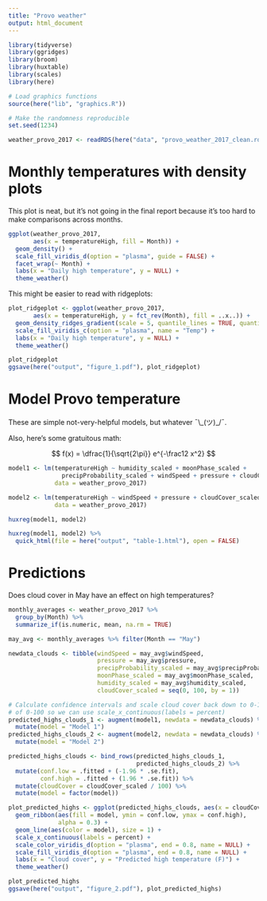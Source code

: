 ```yaml
---
title: "Provo weather"
output: html_document
---
```


```r
library(tidyverse)
library(ggridges)
library(broom)
library(huxtable)
library(scales)
library(here)

# Load graphics functions
source(here("lib", "graphics.R"))

# Make the randomness reproducible
set.seed(1234)

weather_provo_2017 <- readRDS(here("data", "provo_weather_2017_clean.rds"))
```

# Monthly temperatures with density plots

This plot is neat, but it's not going in the final report because it's too hard to make comparisons across months.

```r
ggplot(weather_provo_2017, 
       aes(x = temperatureHigh, fill = Month)) +
  geom_density() +
  scale_fill_viridis_d(option = "plasma", guide = FALSE) +
  facet_wrap(~ Month) +
  labs(x = "Daily high temperature", y = NULL) +
  theme_weather()
```

This might be easier to read with ridgeplots:

```r
plot_ridgeplot <- ggplot(weather_provo_2017, 
       aes(x = temperatureHigh, y = fct_rev(Month), fill = ..x..)) +
  geom_density_ridges_gradient(scale = 5, quantile_lines = TRUE, quantiles = 2) + 
  scale_fill_viridis_c(option = "plasma", name = "Temp") +
  labs(x = "Daily high temperature", y = NULL) +
  theme_weather()

plot_ridgeplot
ggsave(here("output", "figure_1.pdf"), plot_ridgeplot)
```


# Model Provo temperature

These are simple not-very-helpful models, but whatever ¯\\\_(ツ)\_/¯. 

Also, here's some gratuitous math:

$$
f(x) = \dfrac{1}{\sqrt{2\pi}} e^{-\frac12 x^2}
$$

```r
model1 <- lm(temperatureHigh ~ humidity_scaled + moonPhase_scaled + 
               precipProbability_scaled + windSpeed + pressure + cloudCover_scaled,
             data = weather_provo_2017)

model2 <- lm(temperatureHigh ~ windSpeed + pressure + cloudCover_scaled,
             data = weather_provo_2017)
```


```r
huxreg(model1, model2)

huxreg(model1, model2) %>% 
  quick_html(file = here("output", "table-1.html"), open = FALSE)
```

# Predictions

Does cloud cover in May have an effect on high temperatures?

```r
monthly_averages <- weather_provo_2017 %>% 
  group_by(Month) %>% 
  summarize_if(is.numeric, mean, na.rm = TRUE)

may_avg <- monthly_averages %>% filter(Month == "May")

newdata_clouds <- tibble(windSpeed = may_avg$windSpeed,
                         pressure = may_avg$pressure,
                         precipProbability_scaled = may_avg$precipProbability_scaled,
                         moonPhase_scaled = may_avg$moonPhase_scaled,
                         humidity_scaled = may_avg$humidity_scaled,
                         cloudCover_scaled = seq(0, 100, by = 1))

# Calculate confidence intervals and scale cloud cover back down to 0-1 instead
# of 0-100 so we can use scale_x_continuous(labels = percent)
predicted_highs_clouds_1 <- augment(model1, newdata = newdata_clouds) %>% 
  mutate(model = "Model 1")
predicted_highs_clouds_2 <- augment(model2, newdata = newdata_clouds) %>% 
  mutate(model = "Model 2")

predicted_highs_clouds <- bind_rows(predicted_highs_clouds_1, 
                                    predicted_highs_clouds_2) %>% 
  mutate(conf.low = .fitted + (-1.96 * .se.fit),
         conf.high = .fitted + (1.96 * .se.fit)) %>% 
  mutate(cloudCover = cloudCover_scaled / 100) %>% 
  mutate(model = factor(model))

plot_predicted_highs <- ggplot(predicted_highs_clouds, aes(x = cloudCover, y = .fitted)) +
  geom_ribbon(aes(fill = model, ymin = conf.low, ymax = conf.high),
              alpha = 0.3) + 
  geom_line(aes(color = model), size = 1) +
  scale_x_continuous(labels = percent) +
  scale_color_viridis_d(option = "plasma", end = 0.8, name = NULL) +
  scale_fill_viridis_d(option = "plasma", end = 0.8, name = NULL) +
  labs(x = "Cloud cover", y = "Predicted high temperature (F)") +
  theme_weather()

plot_predicted_highs
ggsave(here("output", "figure_2.pdf"), plot_predicted_highs)
```
